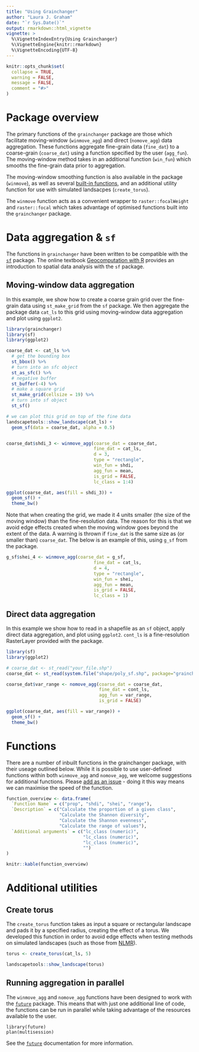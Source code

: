 ```yaml
---
title: "Using Grainchanger"
author: "Laura J. Graham"
date: "`r Sys.Date()`"
output: rmarkdown::html_vignette
vignette: >
  %\VignetteIndexEntry{Using Grainchanger}
  %\VignetteEngine{knitr::rmarkdown}
  %\VignetteEncoding{UTF-8}
---
```


```r
knitr::opts_chunk$set(
  collapse = TRUE,
  warning = FALSE,
  message = FALSE,
  comment = "#>"
)
```

# Package overview

The primary functions of the `grainchanger` package are those which facilitate moving-window (`winmove_agg`) and direct (`nomove_agg`) data aggregation. These functions aggregate fine-grain data (`fine_dat`) to a coarse-grain (`coarse_dat`) using a function specified by the user (`agg_fun`). The moving-window method takes in an additional function (`win_fun`) which smooths the fine-grain data prior to aggregation. 

The moving-window smoothing function is also available in the package (`winmove`), as well as several [built-in functions](functions.html), and an additional utility function for use with simulated landsacpes (`create_torus`).

The `winmove` function acts as a convenient wrapper to `raster::focalWeight` and `raster::focal` which takes advantage of optimised functions built into the `grainchanger` package. 

# Data aggregation & `sf`

The functions in `grainchanger` have been written to be compatible with the [`sf`](https://r-spatial.github.io/sf/) package. The online textbook [Geocomputation with R](https://geocompr.robinlovelace.net/) provides an introduction to spatial data analysis with the `sf` package. 

## Moving-window data aggregation

In this example, we show how to create a coarse grain grid over the fine-grain data using `st_make_grid` from the `sf` package. We then aggregate the package data `cat_ls` to this grid using moving-window data aggregation and plot using `ggplot2`. 

```r
library(grainchanger)
library(sf)
library(ggplot2)

coarse_dat <- cat_ls %>% 
  # get the bounding box
  st_bbox() %>% 
  # turn into an sfc object
  st_as_sfc() %>% 
  # negative buffer 
  st_buffer(-4) %>% 
  # make a square grid
  st_make_grid(cellsize = 19) %>% 
  # turn into sf object
  st_sf()

# we can plot this grid on top of the fine data
landscapetools::show_landscape(cat_ls) + 
  geom_sf(data = coarse_dat, alpha = 0.5)


coarse_dat$shdi_3 <- winmove_agg(coarse_dat = coarse_dat, 
                                 fine_dat = cat_ls,
                                 d = 3,
                                 type = "rectangle", 
                                 win_fun = shdi, 
                                 agg_fun = mean,
                                 is_grid = FALSE,
                                 lc_class = 1:4)

ggplot(coarse_dat, aes(fill = shdi_3)) + 
  geom_sf() + 
  theme_bw()
```

Note that when creating the grid, we made it 4 units smaller (the size of the moving window) than the fine-resolution data. The reason for this is that we avoid edge effects created when the moving window goes beyond the extent of the data. A warning is thrown if `fine_dat` is the same size as (or smaller than) `coarse_dat`. The below is an example of this, using `g_sf` from the package. 

```r
g_sf$shei_4 <- winmove_agg(coarse_dat = g_sf, 
                                 fine_dat = cat_ls,
                                 d = 4,
                                 type = "rectangle", 
                                 win_fun = shei, 
                                 agg_fun = mean,
                                 is_grid = FALSE,
                                 lc_class = 1)
```


## Direct data aggregation

In this example we show how to read in a shapefile as an `sf` object, apply direct data aggregation, and plot using `ggplot2`. `cont_ls` is a fine-resolution RasterLayer provided with the package. 

```r
library(sf)
library(ggplot2)

# coarse_dat <- st_read("your_file.shp")
coarse_dat <- st_read(system.file("shape/poly_sf.shp", package="grainchanger"))

coarse_dat$var_range <- nomove_agg(coarse_dat = coarse_dat,
                                   fine_dat = cont_ls,
                                   agg_fun = var_range,
                                   is_grid = FALSE)

ggplot(coarse_dat, aes(fill = var_range)) + 
  geom_sf() + 
  theme_bw()
```

# Functions

There are a number of inbuilt functions in the grainchanger package, with their useage outlined below. While it is possible to use user-defined functions within both `winmove_agg` and `nomove_agg`, we welcome suggestions for additional functions. Please [add as an issue](https://github.com/laurajanegraham/grainchanger/issues) - doing it this way means we can maximise the speed of the function. 

```r
function_overview <- data.frame(
  `Function Name` = c("prop", "shdi", "shei", "range"),
  `Description` = c("Calculate the proportion of a given class", 
                    "Calculate the Shannon diversity", 
                    "Calculate the Shannon evenness", 
                    "Calculate the range of values"),
  `Additional arguments` = c("lc_class (numeric)", 
                             "lc_class (numeric)",
                             "lc_class (numeric)",
                             "")
)

knitr::kable(function_overview)
```

# Additional utilities

## Create torus

The `create_torus` function takes as input a square or rectangular landscape and pads it by a specified radius, creating the effect of a torus. We developed this function in order to avoid edge effects when testing methods on simulated landscapes (such as those from [NLMR](https://ropensci.github.io/NLMR/)). 

```r
torus <- create_torus(cat_ls, 5)

landscapetools::show_landscape(torus)
```

## Running aggregation in parallel

The `winmove_agg` and `nomove_agg` functions have been designed to work with the [`future`](https://github.com/HenrikBengtsson/future) package. This means that with just one additional line of code, the functions can be run in parallel while taking advantage of the resources available to the user. 

```
library(future)
plan(multisession)
```
See the [`future`](https://github.com/HenrikBengtsson/future) documentation for more information. 
